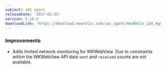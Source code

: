 ```yaml
---
subject: iOS agent
releaseDate: '2017-01-23'
version: 5.10.0
downloadLink: 'https://download.newrelic.com/ios_agent/NewRelic_iOS_Agent_5.10.0.zip'
---
```


### Improvements

* Adds limited network monitoring for WKWebView. Due to constraints within the WKWebView API data `sent` and `received` counts are not available.
